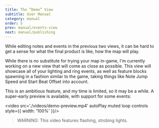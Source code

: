 ```yaml
---
title: The “Demo” View
subtitle: User Manual
category: manual
order: 5
prev: manual/events-view
next: manual/publishing
---
```


While editing notes and events in the previous two views, it can be hard to get a sense for what the final product is like, how the map will play.

While there is no substitute for trying your map in-game, I'm currently working on a new view that will come as close as possible. This view will showcase all of your lighting and ring events, as well as feature blocks spawning in a fashion similar to the game, taking things like Note Jump Speed and Start Beat Offset into account.

This is an ambitious feature, and my time is limited, so it may be a while. A super-early preview is available, with support for some events:

<video src='./videos/demo-preview.mp4' autoPlay muted loop controls style={{ width: '100%' }}/>

> WARNING: This video features flashing, strobing lights.
